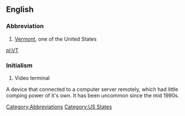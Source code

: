 ==English==

===Abbreviation===
#[[Vermont]], one of the United States

[[Category:Abbreviations]]
[[Category:US States]]
[[pl:VT]]

===Initialism===
#Video terminal
A device that connected to a computer server remotely, which had little comping power of it's own. It has been uncommon since the mid 1990s.